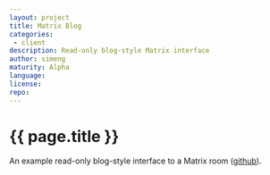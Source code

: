 ```yaml
---
layout: project
title: Matrix Blog
categories: 
 - client
description: Read-only blog-style Matrix interface
author: simeng
maturity: Alpha
language: 
license: 
repo: 
---
```


# {{ page.title }}
An example read-only blog-style interface to a Matrix room ([github](https://github.com/simeng/matrix-blog)).
